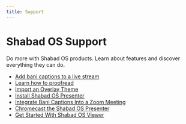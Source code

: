 ```yaml
---
title: Support
---
```


# Shabad OS Support

Do more with Shabad OS products. Learn about features and discover everything they can do.

- [Add bani captions to a live stream](/support/add-bani-captions-to-a-live-stream)
- [Learn how to proofread](/support/learn-how-to-proofread)
- [Import an Overlay Theme](/support/import-an-overlay-theme)
- [Install Shabad OS Presenter](/support/install-shabad-os-presenter)
- [Integrate Bani Captions Into a Zoom Meeting](/support/add-bani-captions-to-zoom-meetings)
- [Chromecast the Shabad OS Presenter](/support/display-shabad-os-on-a-chromecast)
- [Get Started With Shabad OS Viewer](/support/get-started-with-shabad-os-viewer)

